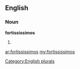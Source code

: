 ==English==

===Noun===
'''fortississimos'''

# {{plural of|[[fortississimo]]}}

[[Category:English plurals]]

[[ar:fortississimos]]
[[my:fortississimos]]